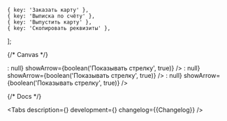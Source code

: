 

    { key: 'Заказать карту' },
    { key: 'Выписка по счёту' },
    { key: 'Выпустить карту' },
    { key: 'Скопировать реквизиты' },
];

<Meta title='Components/PickerButton' component={PickerButton} id='PickerButton' />

{/* Canvas */}

<Story name='PickerButton'>
    <PickerButton
        options={options}
        label={text('label', 'Действие')}
        size={select('size', ['xxs', 'xs', 's', 'm', 'l', 'xl'], 'm')}
        view={select(
            'view',
            ['link', 'filled', 'primary', 'secondary', 'outlined', 'ghost', 'accent'],
            'secondary',
        )}
        variant={select('variant', ['default', 'compact'])}
        disabled={boolean('disabled', false)}
        loading={boolean('loading', false)}
        leftAddons={boolean('Иконка слева', false) ? <StarMIcon /> : null}
        showArrow={boolean('Показывать стрелку', true)}
    />
</Story>

<Story name='PickerButtonMobile'>
    <PickerButtonMobile
        options={options}
        label={text('label', 'Действие')}
        size={select('size', ['xxs', 'xs', 's', 'm', 'l', 'xl'], 'm')}
        view={select(
            'view',
            ['link', 'filled', 'primary', 'secondary', 'outlined', 'ghost', 'accent'],
            'secondary',
        )}
        variant={select('variant', ['default', 'compact'])}
        disabled={boolean('disabled', false)}
        loading={boolean('loading', false)}
        leftAddons={boolean('Иконка слева', false) ? <StarMIcon /> : null}
        showArrow={boolean('Показывать стрелку', true)}
    />
</Story>

<Story name='PickerButtonDesktop'>
    <PickerButtonDesktop
        options={options}
        label={text('label', 'Действие')}
        size={select('size', ['xxs', 'xs', 's', 'm', 'l', 'xl'], 'm')}
        view={select(
            'view',
            ['link', 'filled', 'primary', 'secondary', 'outlined', 'ghost', 'accent'],
            'secondary',
        )}
        variant={select('variant', ['default', 'compact'])}
        disabled={boolean('disabled', false)}
        loading={boolean('loading', false)}
        leftAddons={boolean('Иконка слева', false) ? <StarMIcon /> : null}
        showArrow={boolean('Показывать стрелку', true)}
    />
</Story>

{/* Docs */}

<ComponentHeader
    name='PickerButton'
    version={packageJson.version}
    package='@alfalab/core-components/picker-button'
    design='https://www.figma.com/file/cdNnkh2QdxuvYLrBm4cubM/Web-%3A%3A-Core-Default-Components?node-id=3422%3A32180'
    children='Кнопка используется для скрытия редких или одинаковых по контексту действий.'
/>

<Tabs
    description={<Description />}
    development={<Development />}
    changelog={<Markdown>{Changelog}</Markdown>}
/>
